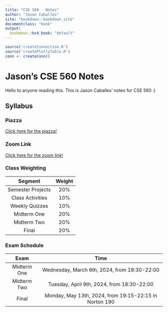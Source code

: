 ```yaml
---
title: "CSE 560 - Notes"
author: "Jason Caballes"
site: "bookdown::bookdown_site"
documentclass: "book"
output:
  bookdown::bs4_book: "default"
---
```

```r
source('createConnection.R')
source('createPlotlyTable.R')
conn <- createConn()
```

<!-- Use "{-}" if you want to exclude a heading in the numbering of headings -->

# Jason's CSE 560 Notes {-}
Hello to anyone reading this.  This is Jason Caballes' notes for CSE 560 :)

## Syllabus

### Piazza
[Click here for the piazza!](https://piazza.com/buffalo/spring2024/cse460560)

### Zoom Link
[Click here for the zoom link!](https://buffalo.zoom.us/my/sreyasee?pwd=Mlg4bmEyMGNJQVhhcUJqV3dkSFdCdz09)

### Class Weighting

| Segment | Weight |
|:-------:|:------:|
| Semester Projects | 20% |
| Class Activities | 10% |
| Weekly Quizzes | 10% |
| Midterm One | 20% |
| Midterm Two | 20% |
| Final | 20% |

### Exam Schedule
| Exam | Time |
|:----:|:----:|
| Midterm One | Wednesday, March 6th, 2024, from 18:30-22:00 |
| Midterm Two | Tuesday, April 9th, 2024, from 18:30-22:00 |
| Final | Monday, May 13th, 2024, from 19:15-22:15 in Norton 190 |



